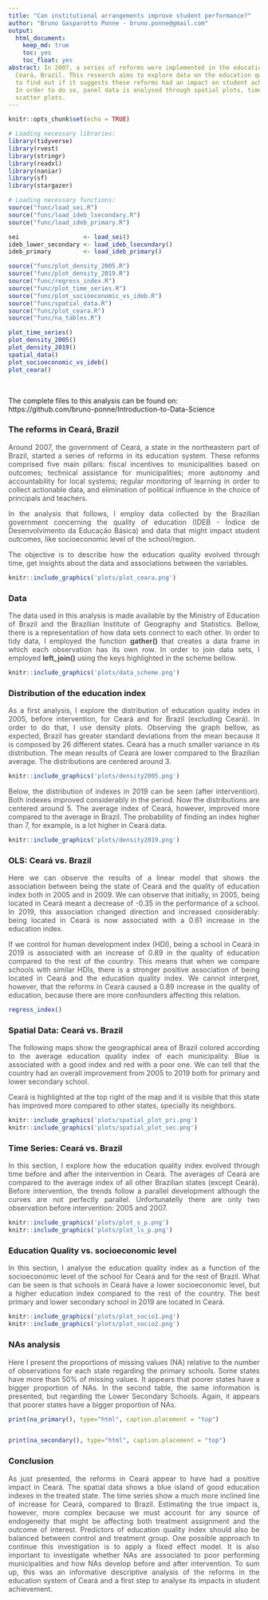 ```yaml
---
title: "Can institutional arrangements improve student performance?"
author: "Bruno Gasparotto Ponne - bruno.ponne@gmail.com"
output:
  html_document:
    keep_md: true
    toc: yes
    toc_float: yes
abstract: In 2007, a series of reforms were implemented in the education system in
  Ceará, Brazil. This research aims to explore data on the education quality index
  to find out if it suggests these reforms had an impact on student achievement.
  In order to do so, panel data is analysed through spatial plots, time series and
  scatter plots.
---
```


```r
knitr::opts_chunk$set(echo = TRUE)

# Loading necessary libraries:
library(tidyverse) 
library(rvest)
library(stringr)
library(readxl)
library(naniar)
library(sf)
library(stargazer)

# Loading necessary functions:
source("func/load_sei.R")
source("func/load_ideb_lsecondary.R")
source("func/load_ideb_primary.R")

sei                  <- load_sei()
ideb_lower_secondary <- load_ideb_lsecondary()
ideb_primary         <- load_ideb_primary()

source("func/plot_density_2005.R")
source("func/plot_density_2019.R")
source("func/regress_index.R")
source("func/plot_time_series.R")
source("func/plot_socioeconomic_vs_ideb.R")
source("func/spatial_data.R")
source("func/plot_ceara.R")
source("func/na_tables.R")

plot_time_series()
plot_density_2005()
plot_density_2019()
spatial_data()
plot_socioeconomic_vs_ideb()
plot_ceara()

```
<br>

The complete files to this analysis can be found on: https://github.com/bruno-ponne/Introduction-to-Data-Science

### The reforms in Ceará, Brazil
<div style="color:#4E4C4C; text-align: justify">

Around 2007, the government of Ceará, a state in the northeastern part of Brazil, started a series of reforms in its education system. These reforms comprised five main pillars: fiscal incentives to municipalities based on outcomes; technical assistance for municipalities; more autonomy and accountability for local systems; regular monitoring of learning in order to collect actionable data, and elimination of political influence in the choice of principals and teachers.

In the analysis that follows, I employ data collected by the Brazilian government concerning the quality of education (IDEB - Índice de Desenvolvimento da Educação Básica) and data that might impact student outcomes, like socioeconomic level of the school/region.

The objective is to describe how the education quality evolved through time, get insights about the data and associations between the variables.

</div>





```r
knitr::include_graphics('plots/plot_ceara.png')
```

### Data

<div style="color:#4E4C4C; text-align: justify">
The data used in this analysis is made available by the Ministry of Education of Brazil and the Brazilian Institute of Geography and Statistics. Bellow, there is a representation of how data sets connect to each other. In order to tidy data, I employed the function **gather()** that creates a data frame in which each observation has its own row. In order to join data sets, I employed **left_join()** using the keys highlighted in the scheme bellow.
</div>

```r
knitr::include_graphics('plots/data_scheme.png')
```


### Distribution of the education index

<div style="color:#4E4C4C; text-align: justify">
As a first analysis, I explore the distribution of education quality index in 2005, before intervention, for Ceará and for Brazil (excluding Ceará). In order to do that, I use density plots. Observing the graph bellow, as expected, Brazil has greater standard deviations from the mean because it is composed by 26 different states. Ceará has a much smaller variance in its distribution. The mean results of Ceará are lower compared to the Brazilian average. The distributions are centered around 3.
</div>



```r
knitr::include_graphics('plots/density2005.png')
```

<div style="color:#4E4C4C; text-align: justify">
Below, the distribution of indexes in 2019 can be seen (after intervention). Both indexes improved considerably in the period. Now the distributions are centered around 5. The average index of Ceará, however, improved more compared to the average in Brazil. The probability of finding an index higher than 7, for example, is a lot higher in Ceará data.
</div>


```r
knitr::include_graphics('plots/density2019.png')
```

### OLS: Ceará vs. Brazil

<div style="color:#4E4C4C; text-align: justify">
Here we can observe the results of a linear model that shows the association between being the state of Ceará and the quality of education index both in 2005 and in 2009. We can observe that initially, in 2005, being located in Ceará meant a decrease of -0.35 in the performance of a school. In 2019, this association changed direction and increased considerably: being located in Ceará is now associated with a 0.61 increase in the education index. 

If we control for human development index (HDI), being a school in Ceará in 2019 is associated with an increase of 0.89 in the quality of education compared to the rest of the country. This means that when we compare schools with similar HDIs, there is a stronger positive association of being located in Ceará and the education quality index. We cannot interpret, however, that the reforms in Ceará caused a 0.89 increase in the quality of education, because there are more confounders affecting this relation.
</div>


<style type="text/css">
td
{
    text-align: center;
    padding:0 50px 0 50px;
}
</style>
<div >
```r
regress_index()
```
</div>




### Spatial Data: Ceará vs. Brazil

<div style="color:#4E4C4C; text-align: justify">
The following maps show the geographical area of Brazil colored according to the average education quality index of each municipality. Blue is associated with a good index and red with a poor one. We can tell that the country had an overall improvement from 2005 to 2019 both for primary and lower secondary school.

Ceará is highlighted at the top right of the map and it is visible that this state has improved more compared to other states, specially its neighbors.
</div>



```r
knitr::include_graphics('plots/spatial_plot_pri.png')
knitr::include_graphics('plots/spatial_plot_sec.png')
```

### Time Series: Ceará vs. Brazil
<div style="color:#4E4C4C; text-align: justify">
In this section, I explore how the education quality index evolved through time before and after the intervention in Ceará. The averages of Ceará are compared to the average index of all other Brazilian states (except Ceará). Before intervention, the trends follow a parallel development although the curves are not perfectly parallel. Unfortunatelly there are only two observation before intervention: 2005 and 2007.
</div>



```r
knitr::include_graphics('plots/plot_s_p.png')
knitr::include_graphics('plots/plot_ls_p.png')
```

### Education Quality vs. socioeconomic level
<div style="color:#4E4C4C; text-align: justify">
In this section, I analyse the education quality index as a function of the socioeconomic level of the school for Ceará and for the rest of Brazil. What can be seen is that schools in Ceará have a lower socioeconomic level, but a higher education index compared to the rest of the country. The best primary and lower secondary school in 2019 are located in Ceará.
</div>


```r
knitr::include_graphics('plots/plot_socio1.png')
knitr::include_graphics('plots/plot_socio2.png')
```

### NAs analysis
<div style="color:#4E4C4C; text-align: justify">
Here I present the proportions of missing values (NA) relative to the number of observations for each state regarding the primary schools. Some states have more than 50% of missing values. It appears that poorer states have a bigger proportion of NAs. In the second table, the same information is presented, but regarding the Lower Secondary Schools. Again, it appears that poorer states have a bigger proportion of NAs. 
</div>

```r

print(na_primary(), type="html", caption.placement = "top")


print(na_secondary(), type="html", caption.placement = "top")

```

### Conclusion
<div style="color:#4E4C4C; text-align: justify">
As just presented, the reforms in Ceará appear to have had a positive impact in Ceará. The spatial data shows a blue island of good education indexes in the treated state. The time series show a much more inclined line of increase for Ceará, compared to Brazil. Estimating the true impact is, however, more complex because we must account for any source of endogeneity that might be affecting both treatment assignment and the outcome of interest. Predictors of education quality index should also be balanced between control and treatment group. One possible approach to continue this investigation is to apply a fixed effect model. It is also important to investigate whether NAs are associated to poor performing municipalities and how NAs develop before and after intervention. To sum up, this was an informative descriptive analysis of the reforms in the education system of Ceará and a first step to analyse its impacts in student achievement.
</div>

